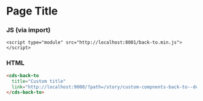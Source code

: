 
# Page Title

### JS (via import)

```imoprt
<script type="module" src="http://localhost:8001/back-to.min.js"></script>
```

### HTML

```html
<cds-back-to
  title="Custom title"
  link="http://localhost:9000/?path=/story/custom-compnents-back-to--default">
</cds-back-to>
```
